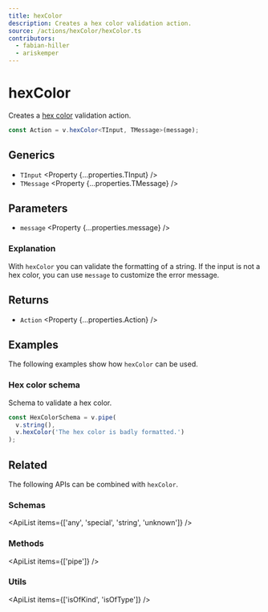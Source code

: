 ```yaml
---
title: hexColor
description: Creates a hex color validation action.
source: /actions/hexColor/hexColor.ts
contributors:
  - fabian-hiller
  - ariskemper
---
```



# hexColor

Creates a [hex color](https://en.wikipedia.org/wiki/Web_colors#Hex_triplet) validation action.

```ts
const Action = v.hexColor<TInput, TMessage>(message);
```

## Generics

- `TInput` <Property {...properties.TInput} />
- `TMessage` <Property {...properties.TMessage} />

## Parameters

- `message` <Property {...properties.message} />

### Explanation

With `hexColor` you can validate the formatting of a string. If the input is not a hex color, you can use `message` to customize the error message.

## Returns

- `Action` <Property {...properties.Action} />

## Examples

The following examples show how `hexColor` can be used.

### Hex color schema

Schema to validate a hex color.

```ts
const HexColorSchema = v.pipe(
  v.string(),
  v.hexColor('The hex color is badly formatted.')
);
```

## Related

The following APIs can be combined with `hexColor`.

### Schemas

<ApiList items={['any', 'special', 'string', 'unknown']} />

### Methods

<ApiList items={['pipe']} />

### Utils

<ApiList items={['isOfKind', 'isOfType']} />
